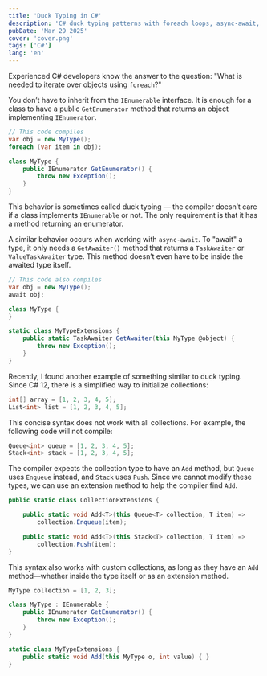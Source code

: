 ```yaml
---
title: 'Duck Typing in C#'
description: 'C# duck typing patterns with foreach loops, async-await, and collection initialization syntax'
pubDate: 'Mar 29 2025'
cover: 'cover.png'
tags: ['C#']
lang: 'en'
---
```


Experienced C# developers know the answer to the question: "What is needed to iterate over objects using `foreach`?"

You don’t have to inherit from the `IEnumerable` interface. It is enough for a class to have a public `GetEnumerator` method that returns an object implementing `IEnumerator`.

```csharp
// This code compiles
var obj = new MyType();
foreach (var item in obj);

class MyType {
    public IEnumerator GetEnumerator() {
        throw new Exception();
    }
}
```

This behavior is sometimes called duck typing — the compiler doesn’t care if a class implements `IEnumerable` or not. The only requirement is that it has a method returning an enumerator.

A similar behavior occurs when working with `async-await`. To "await" a type, it only needs a `GetAwaiter()` method that returns a `TaskAwaiter` or `ValueTaskAwaiter` type. This method doesn’t even have to be inside the awaited type itself.

```csharp
// This code also compiles
var obj = new MyType();
await obj;

class MyType {
}

static class MyTypeExtensions {
    public static TaskAwaiter GetAwaiter(this MyType @object) {
        throw new Exception();
    }
}
```

Recently, I found another example of something similar to duck typing. Since C# 12, there is a simplified way to initialize collections:

```csharp
int[] array = [1, 2, 3, 4, 5];
List<int> list = [1, 2, 3, 4, 5];
```

This concise syntax does not work with all collections. For example, the following code will not compile:

```csharp
Queue<int> queue = [1, 2, 3, 4, 5];
Stack<int> stack = [1, 2, 3, 4, 5];
```

The compiler expects the collection type to have an `Add` method, but `Queue` uses `Enqueue` instead, and `Stack` uses `Push`. Since we cannot modify these types, we can use an extension method to help the compiler find `Add`.

```csharp
public static class CollectionExtensions {

    public static void Add<T>(this Queue<T> collection, T item) =>
        collection.Enqueue(item);

    public static void Add<T>(this Stack<T> collection, T item) =>
        collection.Push(item);
}
```

This syntax also works with custom collections, as long as they have an `Add` method—whether inside the type itself or as an extension method.

```csharp
MyType collection = [1, 2, 3];

class MyType : IEnumerable {
    public IEnumerator GetEnumerator() {
        throw new Exception();
    }
}

static class MyTypeExtensions {
    public static void Add(this MyType o, int value) { }
}
```
